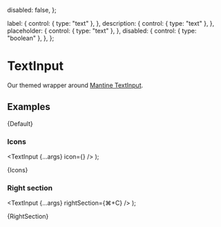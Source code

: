 
  disabled: false,
};

  label: {
    control: { type: "text" },
  },
  description: {
    control: { type: "text" },
  },
  placeholder: {
    control: { type: "text" },
  },
  disabled: {
    control: { type: "boolean" },
  },
};

<Meta
  title="Inputs/TextInput"
  component={TextInput}
  args={args}
  argTypes={argTypes}
/>

# TextInput

Our themed wrapper around [Mantine TextInput](https://mantine.dev/core/text-input/).

## Examples


<Canvas>
  <Story name="Default">{Default}</Story>
</Canvas>

### Icons

  <TextInput {...args} icon={<Icon name="dashboard" />} />
);

<Canvas>
  <Story name="Icons">{Icons}</Story>
</Canvas>

### Right section

  <TextInput {...args} rightSection={<Text color="inherit">⌘+C</Text>} />
);

<Canvas>
  <Story name="Right section">{RightSection}</Story>
</Canvas>
